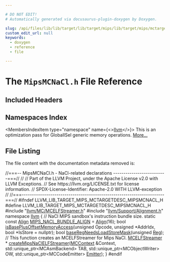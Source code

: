 ```yaml
---

# DO NOT EDIT!
# Automatically generated via docusaurus-plugin-doxygen by Doxygen.

slug: /api/files/lib/lib/target/lib/target/mips/lib/target/mips/mctargetdesc/mipsmcnacl-h
custom_edit_url: null
keywords:
  - doxygen
  - reference
  - file

---
```





# The `MipsMCNaCl.h` File Reference

<DoxygenPage pluginConfig={pluginConfig}>



## Included Headers

<IncludesList>
<IncludesListItem
  filePath="llvm/MC/MCELFStreamer.h"
  permalink="/docs/api/files/include/include/llvm/include/llvm/mc/mcelfstreamer-h"
  isLocal="true" />
<IncludesListItem
  filePath="llvm/Support/Alignment.h"
  permalink="/docs/api/files/include/include/llvm/include/llvm/support/alignment-h"
  isLocal="true" />
</IncludesList>

## Namespaces Index

<MembersIndex>

<MembersIndexItem
  type="namespace"
  name={<><a href="/docs/api/namespaces/llvm">llvm</a></>}>
This is an optimization pass for GlobalISel generic memory operations. <a href="/docs/api/namespaces/llvm/#details">More...</a>
</MembersIndexItem>

</MembersIndex>


## File Listing

The file content with the documentation metadata removed is:

<ProgramListing>

<Link id="l00001" /><CodeLine lineNumber="1"><span class="doxyHighlightComment">//===-- MipsMCNaCl.h - NaCl-related declarations --------------------------===//</span></CodeLine>
<Link id="l00002" /><CodeLine lineNumber="2"><span class="doxyHighlightComment">//</span></CodeLine>
<Link id="l00003" /><CodeLine lineNumber="3"><span class="doxyHighlightComment">// Part of the LLVM Project, under the Apache License v2.0 with LLVM Exceptions.</span></CodeLine>
<Link id="l00004" /><CodeLine lineNumber="4"><span class="doxyHighlightComment">// See https://llvm.org/LICENSE.txt for license information.</span></CodeLine>
<Link id="l00005" /><CodeLine lineNumber="5"><span class="doxyHighlightComment">// SPDX-License-Identifier: Apache-2.0 WITH LLVM-exception</span></CodeLine>
<Link id="l00006" /><CodeLine lineNumber="6"><span class="doxyHighlightComment">//</span></CodeLine>
<Link id="l00007" /><CodeLine lineNumber="7"><span class="doxyHighlightComment">//===----------------------------------------------------------------------===//</span></CodeLine>
<Link id="l00008" /><CodeLine lineNumber="8"></CodeLine>
<Link id="l00009" /><CodeLine lineNumber="9"><span class="doxyHighlightPreprocessor">#ifndef LLVM&#95;LIB&#95;TARGET&#95;MIPS&#95;MCTARGETDESC&#95;MIPSMCNACL&#95;H</span></CodeLine>
<Link id="l00010" /><CodeLine lineNumber="10"><span class="doxyHighlightPreprocessor">#define LLVM&#95;LIB&#95;TARGET&#95;MIPS&#95;MCTARGETDESC&#95;MIPSMCNACL&#95;H</span></CodeLine>
<Link id="l00011" /><CodeLine lineNumber="11"></CodeLine>
<Link id="l00012" /><CodeLine lineNumber="12"><span class="doxyHighlightPreprocessor">#include &quot;<a href="/docs/api/files/include/include/llvm/include/llvm/mc/mcelfstreamer-h">llvm/MC/MCELFStreamer.h</a>&quot;</span></CodeLine>
<Link id="l00013" /><CodeLine lineNumber="13"><span class="doxyHighlightPreprocessor">#include &quot;<a href="/docs/api/files/include/include/llvm/include/llvm/support/alignment-h">llvm/Support/Alignment.h</a>&quot;</span></CodeLine>
<Link id="l00014" /><CodeLine lineNumber="14"></CodeLine>
<Link id="l00015" /><CodeLine lineNumber="15"><span class="doxyHighlightKeyword">namespace </span><span class="doxyHighlight"><a href="/docs/api/namespaces/llvm">llvm</a> &#123;</span></CodeLine>
<Link id="l00016" /><CodeLine lineNumber="16"></CodeLine>
<Link id="l00017" /><CodeLine lineNumber="17"><span class="doxyHighlightComment">// NaCl MIPS sandbox&#39;s instruction bundle size.</span></CodeLine>
<Link id="l00018" /><CodeLine lineNumber="18" lineLink="/docs/api/namespaces/llvm/#a9d541d8406ddf2e3d0245ab85de29523"><span class="doxyHighlightKeyword">static</span><span class="doxyHighlight"> </span><span class="doxyHighlightKeyword">const</span><span class="doxyHighlight"> <a href="/docs/api/structs/llvm/align">Align</a> <a href="/docs/api/namespaces/llvm/#a9d541d8406ddf2e3d0245ab85de29523">MIPS&#95;NACL&#95;BUNDLE&#95;ALIGN</a> = <a href="/docs/api/structs/llvm/align">Align</a>(16);</span></CodeLine>
<Link id="l00019" /><CodeLine lineNumber="19"></CodeLine>
<Link id="l00020" /><CodeLine lineNumber="20"><span class="doxyHighlightKeywordType">bool</span><span class="doxyHighlight"> <a href="/docs/api/namespaces/llvm/#a24f4ef3173f04abe9e43834cfa85de83">isBasePlusOffsetMemoryAccess</a>(</span><span class="doxyHighlightKeywordType">unsigned</span><span class="doxyHighlight"> Opcode, </span><span class="doxyHighlightKeywordType">unsigned</span><span class="doxyHighlight"> &#42;AddrIdx,</span></CodeLine>
<Link id="l00021" /><CodeLine lineNumber="21"><span class="doxyHighlight">                                  </span><span class="doxyHighlightKeywordType">bool</span><span class="doxyHighlight"> &#42;IsStore = </span><span class="doxyHighlightKeyword">nullptr</span><span class="doxyHighlight">);</span></CodeLine>
<Link id="l00022" /><CodeLine lineNumber="22"><span class="doxyHighlightKeywordType">bool</span><span class="doxyHighlight"> <a href="/docs/api/namespaces/llvm/#a9e6c1e1834f81c5647f7605177b93587">baseRegNeedsLoadStoreMask</a>(</span><span class="doxyHighlightKeywordType">unsigned</span><span class="doxyHighlight"> <a href="/docs/api/files/lib/lib/codegen/machinesink-cpp/#a359e1ff26f6d466d927a61aae45b05c3">Reg</a>);</span></CodeLine>
<Link id="l00023" /><CodeLine lineNumber="23"></CodeLine>
<Link id="l00024" /><CodeLine lineNumber="24"><span class="doxyHighlightComment">// This function creates an MCELFStreamer for Mips NaCl.</span></CodeLine>
<Link id="l00025" /><CodeLine lineNumber="25"><span class="doxyHighlight"><a href="/docs/api/classes/llvm/mcelfstreamer">MCELFStreamer</a> &#42;</span></CodeLine>
<Link id="l00026" /><CodeLine lineNumber="26"><span class="doxyHighlight"><a href="/docs/api/namespaces/llvm/#ab37facf9804c17bbda0f72150ba14e54">createMipsNaClELFStreamer</a>(<a href="/docs/api/classes/llvm/mccontext">MCContext</a> &amp;Context, std::unique&#95;ptr&lt;MCAsmBackend&gt; TAB,</span></CodeLine>
<Link id="l00027" /><CodeLine lineNumber="27"><span class="doxyHighlight">                          std::unique&#95;ptr&lt;MCObjectWriter&gt; OW,</span></CodeLine>
<Link id="l00028" /><CodeLine lineNumber="28"><span class="doxyHighlight">                          std::unique&#95;ptr&lt;MCCodeEmitter&gt; <a href="/docs/api/files/lib/lib/target/lib/target/directx/dxcontainerglobals-cpp/#a4e37c99d7f846fd82966c68def83c4fc">Emitter</a>);</span></CodeLine>
<Link id="l00029" /><CodeLine lineNumber="29"><span class="doxyHighlight">&#125;</span></CodeLine>
<Link id="l00030" /><CodeLine lineNumber="30"></CodeLine>
<Link id="l00031" /><CodeLine lineNumber="31"><span class="doxyHighlightPreprocessor">#endif</span></CodeLine>

</ProgramListing>


</DoxygenPage>
